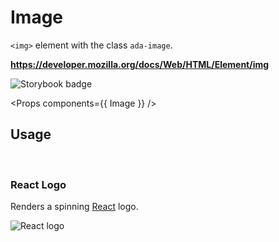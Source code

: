 <!-- Packages -->

<!-- Components -->

# Image

`<img>` element with the class `ada-image`.

**https://developer.mozilla.org/docs/Web/HTML/Element/img**

<Preview>
  <Image
    alt='Storybook badge'
    src='https://cdn.jsdelivr.net/gh/storybookjs/brand@master/badge/badge-storybook.svg'
  />
</Preview>

<Props components={{ Image }} />

## Usage

<br/>

### React Logo

Renders a spinning [React](https://reactjs.org) logo.

<Preview id='react-logo-preview'>
  <Image
    src='/assets/images/react-logo.svg'
    alt='React logo'
    className='react-logo-spin'
  />
</Preview>
